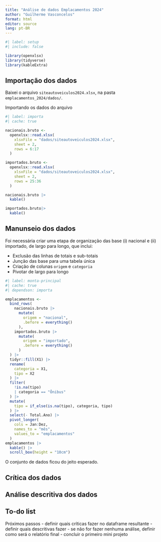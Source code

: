 ```yaml
---
title: "Análise de dados Emplacamentos 2024"
author: "Guilherme Vasconcelos"
format: html
editor: source
lang: pt-BR
---
```


```r
#| label: setup
#| include: false

library(openxlsx)
library(tidyverse)
library(kableExtra)
```



## Importação dos dados

Baixei o arquivo `siteautoveiculos2024.xlsx`, na pasta `emplacamentos_2024/dados/`.

Importando os dados do arquivo

```r
#| label: importa
#| cache: true

nacionais.bruto <-
  openxlsx::read.xlsx(
    xlsxFile = "dados/siteautoveiculos2024.xlsx", 
    sheet = 2, 
    rows = 6:17
  )

importados.bruto <-
  openxlsx::read.xlsx(
    xlsxFile = "dados/siteautoveiculos2024.xlsx", 
    sheet = 2, 
    rows = 25:36
  )

nacionais.bruto |> 
  kable()

importados.bruto|> 
  kable()
```



## Manunseio dos dados

Foi necessária criar uma etapa de organização das base (i) nacional e (ii) importado, de largo para longo, que inclui:

- Exclusão das linhas de totais e sub-totais 
- Junção das base para uma tabela única
- Criação de colunas `origem` e `categoria`
- Pivotar de largo para longo



```r
#| label: monta-principal
#| cache: true
#| dependson: importa

emplacamentos <-
  bind_rows(
    nacionais.bruto |> 
      mutate(
        origem = "nacional",
        .before = everything()
      ),
    importados.bruto |> 
      mutate(
        origem = "importado",
        .before = everything()
      )
  ) |> 
  tidyr::fill(X1) |> 
  rename(
    categoria = X1,
    tipo = X2
  ) |> 
  filter(
    !is.na(tipo)
    | categoria == "Ônibus" 
  ) |> 
  mutate(
    tipo = if_else(is.na(tipo), categoria, tipo)
  ) |> 
  select(- Total.Ano) |> 
  pivot_longer(
    cols = Jan:Dez,
    names_to = "mês",
    values_to = "emplacamentos"
  )
emplacamentos |> 
  kable() |> 
  scroll_box(height = "10cm")
```

O conjunto de dados ficou do jeito esperado.



## Crítica dos dados




## Análise descritiva dos dados



## To-do list

Próximos passos
- definir quais críticas fazer no dataframe resultante
- definir quais descritivas fazer
- se não for fazer nenhuma análise, definir como será o relatório final
- concluir o primeiro mini projeto
